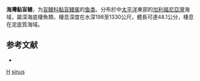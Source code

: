 {{Speciesbox
| taxon = Eptatretus sinus
| binomial_authority = [[Wisner|Wisner]] & [[McMillan|McMillan]], 1990
| status = NE
| status_system = IUCN3.1
}}

'''海灣黏盲鳗'''，为[[盲鳗科|盲鳗科]][[黏盲鳗属|黏盲鳗属]]的[[鱼类|鱼类]]。分布於中[[太平洋|太平洋]]東部的[[加利福尼亞灣|加利福尼亞灣]]海域，屬深海底棲魚類，棲息深度在水深198至1330公尺，體長可達48.1公分，棲息在泥底質海域。

== 参考文献 ==
*{{FishBase_species|genus=Eptatretus|species=sinus|year=2011|month=12}}

{{鱼类小作品}}

{{Taxonbar}}
[[Category:_1990年描述的鱼类|H]]
[[Category:黏盲鳗属|sinus]]